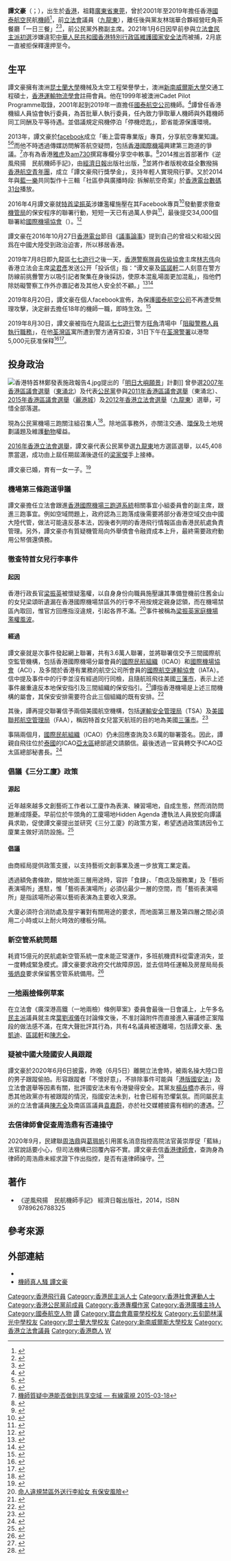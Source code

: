 {{Infobox_Officeholder
| honorific-prefix = 
| name = 譚文豪
| native_name = Jeremy Jansen Tam Man-ho
| native_name_lang = en
| honorific-suffix = 
| image = Jeremytam01.jpg
| office= [[File:Legco.svg|20px]] [[香港立法會|香港立法會]][[香港立法會議員列表|議員]]
| term_start = 2016年10月1日
| term_end = 2020年11月30日
| predecessor = [[梁家傑|梁家傑]]
| successor = 	(選區重組議席取消)
| constituency= [[九龍東選區_(1998年至2020年)|九龍東]]
| majority = [[2016年香港立法會選舉|2016年]]：45,408 (13.80%)<br/>名單首位
| nationality = {{CHN-HKG}}
| date of birth ={{birth_date_and_age|1975|6|13}}
| profession = 民航[[機師|機師]]
| place of birth = {{HKG-1959}}
| party = {{Nonp}}
| otherparty = [[公民黨_(香港)|公民黨]]（－2021年3月3日）<ref name="stheadline">{{cite news |title=【大拘捕】譚文豪、楊岳橋、郭家麒、李予信退出公民黨 梁家傑終止代表 |url=https://hd.stheadline.com/news/realtime/hk/2013153/%E5%8D%B3%E6%99%82-%E6%B8%AF%E8%81%9E-%E5%A4%A7%E6%8B%98%E6%8D%95-%E8%AD%9A%E6%96%87%E8%B1%AA-%E9%83%AD%E5%AE%B6%E9%BA%92-%E6%A5%8A%E5%B2%B3%E6%A9%8B%E5%8F%8A%E6%9D%8E%E4%BA%88%E4%BF%A1%E9%80%80%E5%87%BA%E5%85%AC%E6%B0%91%E9%BB%A8-%E6%A2%81%E5%AE%B6%E5%82%91%E7%B5%82%E6%AD%A2%E4%BB%A3%E8%A1%A8 |accessdate=2021-03-03 |work=頭條日報 |publisher=香港頭條日報出版有限公司 |date=2021-03-03}}</ref>
| nickname = 飛機師
| residence = {{HKG}}[[九龍|九龍]][[荔枝角|荔枝角]]<ref>[https://www.gld.gov.hk/egazette/pdf/20162022e/cgn2016202234.pdf 憲報號外第20卷第22期] {{Wayback|url=https://www.gld.gov.hk/egazette/pdf/20162022e/cgn2016202234.pdf |date=20181027103134 }}，香港政府</ref>
| religion=
| signature = Signature_of_Jeremy_Tam_Man_Ho.png
| educate =
*[[寶血會嘉靈學校|寶血會嘉靈學校]]
*[[五旬節林漢光中學|五旬節林漢光中學]]
*[[Townsville_Grammar_School|Townsville Grammar School]]
*[[昆士蘭大學|昆士蘭大學]]機械及太空工程榮譽學士
*[[新南威爾斯大學|新南威爾斯大學]]交通工程碩士
| past = 
*[[國泰航空|國泰航空]]前機師
}}
'''譚文豪'''（{{lang-en|Jeremy Jansen Tam Man-ho}}；{{bd|1975年|6月13日}}），出生於[[香港|香港]]，祖籍[[廣東省|廣東省]][[東莞|東莞]]，曾於2001年至2019年擔任香港[[國泰航空|國泰航空]]民航[[機師|機師]]<ref>{{Cite web |title=譚文豪周末將最後一「飛」　首務跟進民航處新空管問題 |url=http://std.stheadline.com/instant/articles/detail/243312-%E9%A6%99%E6%B8%AF-%E8%AD%9A%E6%96%87%E8%B1%AA%E5%91%A8%E6%9C%AB%E5%B0%87%E6%9C%80%E5%BE%8C%E4%B8%80%E3%80%8C%E9%A3%9B%E3%80%8D+%E9%A6%96%E5%8B%99%E8%B7%9F%E9%80%B2%E6%B0%91%E8%88%AA%E8%99%95%E6%96%B0%E7%A9%BA%E7%AE%A1%E5%95%8F%E9%A1%8C |publisher=[[星島日報|星島日報]] |accessdate=2019-07-17 |archive-date=2019-07-17 |archive-url=https://web.archive.org/web/20190717141025/http://std.stheadline.com/instant/articles/detail/243312-%E9%A6%99%E6%B8%AF-%E8%AD%9A%E6%96%87%E8%B1%AA%E5%91%A8%E6%9C%AB%E5%B0%87%E6%9C%80%E5%BE%8C%E4%B8%80%E3%80%8C%E9%A3%9B%E3%80%8D+%E9%A6%96%E5%8B%99%E8%B7%9F%E9%80%B2%E6%B0%91%E8%88%AA%E8%99%95%E6%96%B0%E7%A9%BA%E7%AE%A1%E5%95%8F%E9%A1%8C |dead-url=no }}</ref>，前[[立法會_(香港)|立法會]]議員（[[九龍東|九龍東]]），離任後與黨友林瑞華合夥經營旺角茶餐廳「一日三餐」<ref>{{Cite web |url=http://www.civicparty.hk/?q=node%2F5003 |title=公民黨 |access-date=2021-05-17 |archive-date=2016-09-07 |archive-url=https://web.archive.org/web/20160907121245/https://www.civicparty.hk/?q=node%2F5003 |dead-url=no }}</ref><ref>{{Cite web |url=http://hk.apple.nextmedia.com/news/art/20100210/13716713 |title=指種族歧視　同工不同酬 國泰300華人機師杯葛花車巡遊 — 蘋果日報 2010-02-10 |accessdate=2015-09-24 |archive-date=2015-09-25 |archive-url=https://web.archive.org/web/20150925121110/http://hk.apple.nextmedia.com/news/art/20100210/13716713 |dead-url=no }}</ref>，前公民黨外務副主席。2021年1月6日因早前參與[[2020年香港立法會選舉民主派初選|立法會民主派初選]]涉嫌違犯[[中華人民共和國香港特別行政區維護國家安全法|中華人民共和國香港特別行政區維護國家安全法]]而被捕，2月底一直被拒保釋還押至今。

==生平==
譚文豪擁有澳洲[[昆士蘭大學|昆士蘭大學]]機械及太空工程榮譽學士，澳洲[[新南威尔士大学|新南威爾斯大學]]交通工程碩士，[[香港運輸物流學會|香港運輸物流學會]]註冊會員。他在1999年被澳洲Cadet Pilot Programme取錄，2001年起到2019年一直擔任[[國泰航空公司|國泰航空公司]]機師。<ref>{{cite web |author1=譚文豪 |title=辭職公告 |url=https://www.facebook.com/jeremytammanho/photos/a.959449160784233/2451257814936686/?type=3&theater |accessdate=2019-08-20 |archive-date=2019-08-23 |archive-url=https://web.archive.org/web/20190823145556/https://www.facebook.com/jeremytammanho/photos/a.959449160784233/2451257814936686/?type=3&theater |dead-url=no }}</ref>譚曾任香港機組人員協會執行委員，為首批華人執行委員，任內致力爭取華人機師與外籍機師同工同酬及平等待遇。並倡議規定飛機停泊「停機熄匙」，節省能源保護環境。

2013年，譚文豪於[[facebook|facebook]]成立「衝上雲霄專業版」專頁，分享航空專業知識。<ref>{{Cite web |url=http://hk.apple.nextmedia.com/news/art/20130722/18343766 |title=隔牆有耳：數《衝2》錯處　譚文豪勁呃Like — 蘋果日報 2013-07-22 |accessdate=2015-04-29 |archive-date=2015-09-25 |archive-url=https://web.archive.org/web/20150925121010/http://hk.apple.nextmedia.com/news/art/20130722/18343766 |dead-url=no }}</ref><ref>{{Cite web |url=http://orientaldaily.on.cc/cnt/news/20130821/00176_109.html |title=政情：譚文豪日日煲劇唔使飛？ — 東方日報 2013-08-21 |accessdate=2016-09-21 |archive-date=2017-03-27 |archive-url=https://web.archive.org/web/20170327164729/http://orientaldaily.on.cc/cnt/news/20130821/00176_109.html |dead-url=yes }}</ref>而他不時透過傳媒訪問解答航空疑問，包括[[香港國際機場|香港國際機場]]興建第三跑道的爭議。<ref>[http://cablenews.i-cable.com/webapps/news_video/index.php?news_id=454278 機師質疑中港能否做到共享空域 — 有線電視 2015-03-18]</ref>亦有為香港[[雅虎|雅虎]]及[[am730|am730]]撰寫專欄分享空中軼事。<ref>{{Cite web |url=http://www.am730.com.hk/fresh/column/57 |title=筆譚飛行 - 譚文豪 - am730 |accessdate=2015-09-24 |archive-date=2015-09-07 |archive-url=https://web.archive.org/web/20150907010905/http://www.am730.com.hk/fresh/column/57 |dead-url=no }}</ref>2014推出首部著作《逆風飛揚　民航機師手記》，由[[香港經濟日報|經濟日報]]出版社出版，<ref>{{Cite web |url=http://www.etpress.com.hk/etpress/bookdetail.do?id=9789626788325 |title=《逆風飛揚──民航機師手記》 |accessdate=2015-09-24 |archive-date=2015-09-25 |archive-url=https://web.archive.org/web/20150925114953/http://www.etpress.com.hk/etpress/bookdetail.do?id=9789626788325 |dead-url=yes }}</ref>並將作者版稅收益全數撥捐[[香港航空青年團|香港航空青年團]]，成立「譚文豪飛行獎學金」，支持年輕人實現飛行夢。又於2014年與[[藍一樂|藍一樂]]共同製作十三輯「社區參與廣播時段: 拆解航空奇案」於[[香港電台數碼31台|香港電台數碼31台]]播放。

2016年4月譚文豪就[[特首|特首]][[梁振英|梁振英]]涉嫌濫權施壓在其Facebook專頁<ref>{{Cite web |url=https://www.facebook.com/jeremytammanho/videos/1048102221918926/ |title=聯署找真相 徹查機管局, Facebook |accessdate=2016-04-10 |archive-date=2017-03-27 |archive-url=https://web.archive.org/web/20170327201537/https://www.facebook.com/jeremytammanho/videos/1048102221918926/ |dead-url=no }}</ref>發動要求徹查[[機管局|機管局]]的保安程序的聯署行動，短短一天已有過萬人參與<ref>{{Cite web |url=http://hk.apple.nextmedia.com/news/art/20160410/19565284 |title=空勤工會擬周二靜坐要機管局交代 梁涉濫權 1.7萬人聯署促國際組織調查, 蘋果日報 2016-4-10 |accessdate=2016-04-10 |archive-date=2016-04-12 |archive-url=https://web.archive.org/web/20160412113543/http://hk.apple.nextmedia.com/news/art/20160410/19565284 |dead-url=no }}</ref>，最後提交34,000個聯署給[[国际机场协会|國際機場協會]]（{{lang|en|ACI}}）。<ref>{{Cite web |url=https://www.facebook.com/jeremytammanho/videos/1050733734989108/ |title=規矩就係規矩 香港唔應該有特權 - 譚文豪Facebook |accessdate=2016-04-13 |archive-date=2017-03-27 |archive-url=https://web.archive.org/web/20170327200717/https://www.facebook.com/jeremytammanho/videos/1050733734989108/ |dead-url=no }}</ref>

譚文豪在2016年10月27日[[香港電台|香港電台]]節目《[[議事論事|議事論事]]》提到自己的曾祖父和祖父因爲在中國大陸受到政治迫害，所以移居香港。

2019年7月8日即九龍區[[2019年7月7日香港反對逃犯條例修訂草案遊行|七七遊行]]之後一天，[[香港警察隊員佐級協會|香港警察隊員佐級協會]]主席[[林志伟|林志伟]]向香港立法会主席[[梁君彥|梁君彥]]发送公开「投诉信」指：“谭文豪及[[區諾軒|區諾軒]]二人刻意在警方防線前挑釁警方以吸引記者聚集在身後採訪，使原本混亂場面更加混亂」，指他們除妨礙警察工作外亦置記者及其他人安全於不顧。」<ref>{{cite news|title=警察隊員佐級協會去信梁君彥　指兩議員妨礙警察工作|url=https://news.rthk.hk/rthk/ch/component/k2/1467306-20190708.htm|accessdate=2019-09-01|publisher=香港電台|date=2019-07-08|archive-date=2019-09-01|archive-url=https://web.archive.org/web/20190901100039/https://news.rthk.hk/rthk/ch/component/k2/1467306-20190708.htm|dead-url=no}}</ref><ref>{{cite news|title=警員佐級協會去信梁君彥　嚴厲譴責譚文豪、區諾軒阻礙執行職務|url=https://thestandnews.com/politics/%E8%AD%A6%E5%93%A1%E4%BD%90%E7%B4%9A%E5%8D%94%E6%9C%83%E5%8E%BB%E4%BF%A1%E6%A2%81%E5%90%9B%E5%BD%A5-%E5%9A%B4%E5%8E%B2%E8%AD%B4%E8%B2%AC%E8%AD%9A%E6%96%87%E8%B1%AA-%E5%8D%80%E8%AB%BE%E8%BB%92%E9%98%BB%E7%A4%99%E5%9F%B7%E8%A1%8C%E8%81%B7%E5%8B%99/|accessdate=2019-09-01|publisher=立場新聞|date=2019-07-08|archive-date=2019-08-15|archive-url=https://web.archive.org/web/20190815164128/https://thestandnews.com/politics/%E8%AD%A6%E5%93%A1%E4%BD%90%E7%B4%9A%E5%8D%94%E6%9C%83%E5%8E%BB%E4%BF%A1%E6%A2%81%E5%90%9B%E5%BD%A5-%E5%9A%B4%E5%8E%B2%E8%AD%B4%E8%B2%AC%E8%AD%9A%E6%96%87%E8%B1%AA-%E5%8D%80%E8%AB%BE%E8%BB%92%E9%98%BB%E7%A4%99%E5%9F%B7%E8%A1%8C%E8%81%B7%E5%8B%99/|dead-url=no}}</ref>

2019年8月20日，譚文豪在個人facebook宣佈，為保護[[國泰航空公司|國泰航空公司]]不再遭受無理攻擊，決定辭去擔任18年的機師一職，即時生效。<ref>{{cite news |title=譚文豪向國泰請辭　稱為保護公司不再遭受無理攻擊 |url=https://news.rthk.hk/rthk/ch/component/k2/1475760-20190820.htm |accessdate=2019-08-20 |publisher=香港電台 |date=2019-08-20 |archive-date=2019-08-20 |archive-url=https://web.archive.org/web/20190820141331/https://news.rthk.hk/rthk/ch/component/k2/1475760-20190820.htm |dead-url=no }}</ref>

2019年8月30日，譚文豪被指在九龍區[[2019年7月7日香港反對逃犯條例修訂草案遊行|七七遊行]]警方[[旺角|旺角]]清場中「[[妨害公務|阻礙警務人員執行職務]]」，在他[[荃灣區|荃灣區]]寓所遭到警方通宵扣查，31日下午在[[荃灣警署|荃灣警署]]以港幣5,000元获准保释<ref>{{Cite news |url=https://www.hk01.com/政情/370012/ |title=譚文豪涉「阻差辦公」被捕　被送往荃灣警署|date=2019-08-30 |work=香港01}}</ref><ref>{{Cite news |url=https://news.mingpao.com/ins/%E6%B8%AF%E8%81%9E/article/20190831/s00001/1567233296649/%E3%80%90%E9%80%83%E7%8A%AF%E6%A2%9D%E4%BE%8B%E3%80%91%E5%8D%80%E8%AB%BE%E8%BB%92%E8%AD%9A%E6%96%87%E8%B1%AA%E5%87%86%E4%BF%9D%E9%87%8B-%E8%AD%9A-%E6%94%BF%E6%B2%BB%E6%AA%A2%E6%8E%A7%E8%AE%8A%E5%B8%B8%E6%85%8B |title=區諾軒譚文豪准保釋　譚：政治檢控變常態 |date=2019-08-31 |work=明報 |accessdate=2019-09-01 |archive-date=2019-09-01 |archive-url=https://web.archive.org/web/20190901091819/https://news.mingpao.com/ins/%25E6%25B8%25AF%25E8%2581%259E/article/20190831/s00001/1567233296649/%25E3%2580%2590%25E9%2580%2583%25E7%258A%25AF%25E6%25A2%259D%25E4%25BE%258B%25E3%2580%2591%25E5%258D%2580%25E8%25AB%25BE%25E8%25BB%2592%25E8%25AD%259A%25E6%2596%2587%25E8%25B1%25AA%25E5%2587%2586%25E4%25BF%259D%25E9%2587%258B-%25E8%25AD%259A-%25E6%2594%25BF%25E6%25B2%25BB%25E6%25AA%25A2%25E6%258E%25A7%25E8%25AE%258A%25E5%25B8%25B8%25E6%2585%258B |dead-url=no }}</ref>。

==投身政治==
[[File:香港特首林鄭發表施政報告4.jpg|thumb]]提出的「[[明日大嶼願景|明日大嶼願景]]」計劃]]
曾參選[[2007年香港區議會選舉|2007年香港區議會選舉]]（[[東涌北|東涌北]]）及代表[[公民黨_(香港)|公民黨]]參與[[2011年香港區議會選舉|2011年香港區議會選舉]]（東涌北）、[[2015年香港區議會選舉|2015年香港區議會選舉]]（[[麗港城_(選區)|麗港城]]）及[[2012年香港立法會選舉|2012年香港立法會選舉]]（[[九龍東|九龍東]]）選舉，可惜全部落選。

現為公民黨機場三跑關注組召集人<ref>{{Cite web |url=http://www.civicparty.hk/?q=node%2F6520 |title=公民黨「機場三跑關注組」就機場三跑事宜提出十大質疑及要求約見張炳良局長 |accessdate=2020-09-19 |archive-date=2020-08-11 |archive-url=https://web.archive.org/web/20200811122639/https://www.civicparty.hk/?q=node%2F6520 |dead-url=no }}</ref>。除地區事務外，亦關注交通、[[環保|環保]]及土地規劃議題及維護[[動物|動物]]權益。

[[2016年香港立法會選舉|2016年香港立法會選舉]]，譚文豪代表公民黨參選[[九龍東|九龍東]]地方選區選舉，以45,408票當選，成功由上屆任期屆滿後退任的[[梁家傑|梁家傑]]手上接棒。

譚文豪已婚，育有一女一子。<ref>{{Cite web |url=http://orientaldaily.on.cc/cnt/news/20140722/00176_129.html |title=政情：八網難逃：譚文豪妻誕龍鳳B 「方便又快捷」 |accessdate=2016-09-21 |archive-date=2017-03-27 |archive-url=https://web.archive.org/web/20170327180310/http://orientaldaily.on.cc/cnt/news/20140722/00176_129.html |dead-url=no }}</ref>

===機場第三條跑道爭議===
譚文豪擔任立法會跟進[[香港國際機場三跑道系統|香港國際機場三跑道系統]]相關事宜小組委員會的副主席，跟進三跑事宜。例如空域問題上，政府認為三跑落成後需要將部分香港空域交由中國大陸代管，做法可能違反基本法，因後者列明的香港飛行情報區由香港民航處負責管理。另外，譚文豪亦有質疑機管局向外舉債會令融資成本上升，最終需要政府動用公帑償還債務。

===徹查特首女兒行李事件===
==== 起因 ====
香港行政長官[[梁振英|梁振英]]被懷疑濫權，以自身身份向職員施壓讓其準備登機前住舊金山的女兒梁頌昕遺漏在香港國際機場禁區外的行李不用按規定親身認領，而在機場禁區內取回，惟官方回應指沒違規，引起各界不滿。<ref>[http://news.memehk.com/posts/15440特首撻朵 命人違規禁區外送行李給女 有保安風險]{{dead link|date=2018年4月 |bot=InternetArchiveBot |fix-attempted=yes }}</ref>事件被稱為[[梁振英家庭機場濫權風波|梁振英家庭機場濫權風波]]。

====經過====
譚文豪就是次事件發起網上聯署，共有3.6萬人聯署，並將聯署信交予三間國際航空監管機構，包括香港國際機場分屬會員的[[國際民航組織|國際民航組織]]（ICAO）和[[国际机场协会|國際機場協會]]（ACI），及多間於香港有業務的航空公司所會員的[[國際航空運輸協會|國際航空運輸協會]]（IATA）。信中提及事件中的行李並沒有經過同行同檢，且隨航班飛往美國[[三藩市|三藩市]]，表示上述事件嚴重違反本地保安指引及三間組織的保安指引。<ref>{{Cite web |url=http://hk.apple.nextmedia.com/realtime/news/20160409/54966797 |title=促國際民航組織徹查 |accessdate=2016-07-04 |archive-date=2016-07-14 |archive-url=https://web.archive.org/web/20160714230832/http://hk.apple.nextmedia.com/realtime/news/20160409/54966797 |dead-url=no }}</ref>譚指香港機場是上述三間機構的屬會，其保安安排需要符合此三個組織的既有安排。<ref>{{Cite web |url=http://news.memehk.com/posts/15499 |title=譚文豪促聯署3國際組織查機管局有否違規 |accessdate=2016-07-04 |archive-date=2016-07-19 |archive-url=https://web.archive.org/web/20160719230844/http://news.memehk.com/posts/15499 |dead-url=yes }}</ref>

其後，譚再提交聯署信予兩個美國航空機構，包括[[运输安全管理局|運輸安全管理局]]（TSA）及[[美国联邦航空管理局|美國聯邦航空管理局]]（FAA），稱因特首女兒當天航班的目的地為美國[[三藩市|三藩市]]。<ref>{{Cite web |url=http://news.mingpao.com/ins/instantnews/web_tc/article/20160415/s00001/1460727477629 |title=存档副本 |accessdate=2016-07-04 |archive-date=2016-06-19 |archive-url=https://web.archive.org/web/20160619235146/http://news.mingpao.com/ins/instantnews/web_tc/article/20160415/s00001/1460727477629 |dead-url=no }}</ref>

事隔兩個月，[[國際民航組織|國際民航組織]]（ICAO）仍未回應查詢及3.6萬的聯署簽名。因此，譚親自飛往位於[[泰國|泰國]]的ICAO[[亞太區|亞太區]]總部遞交請願信。最後透過一官員轉交予ICAO亞太區總部秘書長。<ref>{{Cite web |url=https://www.facebook.com/jeremytammanho/photos/a.959449160784233.1073741829.858421787553638/1081449931917488/?type=3&theater%E8%AD%9A%E6%96%87%E8%B1%AA |title=Jeremy Tam Facebook |accessdate=2020-09-19 |archive-date=2017-03-27 |archive-url=https://web.archive.org/web/20170327185232/https://www.facebook.com/jeremytammanho/photos/a.959449160784233.1073741829.858421787553638/1081449931917488/?type=3&theater%E8%AD%9A%E6%96%87%E8%B1%AA |dead-url=no }}</ref>

===倡議《三分工廈》政策===
==== 源起 ====
近年越來越多文創藝術工作者以工廈作為表演、練習場地，自成生態，然而消防問題漸成隱憂。早前位於牛頭角的工廈場地Hidden Agenda 遭執法人員放蛇向譚議員求助，促使譚文豪提出並研究《三分工廈》的政策方案，希望透過政策誘因令工廈業主做好消防設施。<ref>{{Cite web |url=https://drive.google.com/file/d/0B1L3myF9i6-nV2o4NWt5RGhOdlU/view |title=倡議《三分工廈》政策 |access-date=2018-07-27 |archive-date=2021-09-10 |archive-url=https://web.archive.org/web/20210910183536/https://drive.google.com/file/d/0B1L3myF9i6-nV2o4NWt5RGhOdlU/view |dead-url=no }}</ref>

==== 倡議 ====
由商經局提供政策支援，以支持藝術文創事業及進一步放寬工業定義。

透過額免書條款，開放地面三層用途時，容許「食肆」、「商店及服務業」及「藝術表演場所」進駐，惟「藝術表演場所」必須佔最少一層的空間，而「藝術表演場所」是指該場所必需以藝術表演為主要收入來源。

大廈必須符合消防處及屋宇署對有關用途的要求，而地面第三層及第四層之間必須用二小時或以上耐火時效的樓板分隔。

===新空管系統問題===
耗資15億元的民航處新空管系統一度未能正常運作，多班航機資料從雷達消失，並一度轉成緊急模式。譚文豪要求政府交代故障原因，並去信時任運輸及房屋局局長[[張炳良|張炳良]]要求保留舊空管系統備用。<ref>{{Cite web |url=https://news.mingpao.com/ins/instantnews/web_tc/article/20170411/s00001/1491820421424 |title=新空管日前「冧機」　譚文豪要求保留舊系統備用 |accessdate=2018-07-27 |archive-date=2018-07-27 |archive-url=https://web.archive.org/web/20180727145746/https://news.mingpao.com/ins/instantnews/web_tc/article/20170411/s00001/1491820421424 |dead-url=no }}</ref>

===[[一地兩檢|一地兩檢]]條例草案===
在立法會《廣深港高鐵（一地兩檢）條例草案》委員會最後一日會議上，上午多名[[香港民主派|民主派]]議員就主席[[葉劉淑儀|葉劉淑儀]]在討論條文後，不准討論附件而直接進入審議修正案階段的做法感不滿，在席大聲批評其行為，共有4名議員被逐離場，包括譚文豪、[[朱凱迪|朱凱迪]]、[[區諾軒|區諾軒]]和[[陳志全|陳志全]]。
===疑被中國大陸國安人員跟蹤===
譚文豪於2020年6月6日披露，昨晚（6月5日）離開立法會時，被兩名操大陸口音的男子跟蹤偷拍。形容跟蹤者「不懷好意」，不排除事件可能與「[[港版國安法|港版國安法]]」及立法會選舉等因素有關，批評國安法未有令港變得安全。其黨友[[楊岳橋|楊岳橋]]亦表示，得悉其他政黨亦有被跟蹤的情況，指國安法未到，社會已經有恐懼氣氛。而同屬民主派的立法會議員[[陳志全|陳志全]]及南區區議員[[袁嘉蔚|袁嘉蔚]]，亦於社交媒體披露有相約的遭遇。<ref name="AppleDaily-20200606">{{cite web |title=【港版國安法】遭內地口音男跟蹤 譚文豪斥「不懷好意」：香港人不再絕對安全 |url=https://hk.appledaily.com/local/20200606/ORYKPAJBZ6KHOWDCGC5GKJLGBI/?utm_campaign=hkad_social_hk.nextmedia&utm_medium=social&utm_source=facebook&utm_content=link_post |accessdate=2020-06-06 |archive-date=2020-06-06 |archive-url=https://web.archive.org/web/20200606152915/https://hk.appledaily.com/local/20200606/ORYKPAJBZ6KHOWDCGC5GKJLGBI/?utm_campaign=hkad_social_hk.nextmedia&utm_medium=social&utm_source=facebook&utm_content=link_post |dead-url=no }}</ref>

===去信律師會促查周浩鼎有否違操守===
2020年9月，民建聯[[周浩鼎|周浩鼎]]與[[葛珮帆|葛珮帆]]引用匿名消息指控高院法官黃崇厚促「藍絲」法官說話要小心，但司法機構已回覆內容不實。譚文豪去信[[香港律師會|香港律師會]]，查詢身為律師的周浩鼎未經求證下作出指控，是否有違律師操守。<ref>{{cite news|title=鼎你狙擊批警裁判官 譚文豪去信律師會促查有否違操守 周浩鼎：我為民發聲|url=https://hk.appledaily.com/local/20200907/FJ7QXNUADRFC5CICEFUV7Q3PKM/|accessdate=2020-09-08|work=蘋果日報|date=2020-09-07|archive-date=2021-06-21|archive-url=https://web.archive.org/web/20210621190141/https://hk.appledaily.com/local/20200907/FJ7QXNUADRFC5CICEFUV7Q3PKM/|dead-url=no}}</ref>

==著作==
*《逆風飛揚　民航機師手記》 經濟日報出版社，2014，ISBN 9789626788325

==參考來源==
{{reflist|2}}

==外部連結==
{{commons category|Jeremy Tam}}
*{{facebook|jeremytammanho}}
*[http://eastweek.my-magazine.me/index.php?aid=27969 機師真人騷 譚文豪]{{Wayback|url=http://eastweek.my-magazine.me/index.php?aid=27969 |date=20160304195114 }}

{{香港特別行政區第六屆立法會議員}}
{{DEFAULTSORT:T}}
[[Category:香港飛行員|Category:香港飛行員]]
[[Category:香港民主派人士|Category:香港民主派人士]]
[[Category:香港社會運動人士|Category:香港社會運動人士]]
[[Category:香港公民黨前成員|Category:香港公民黨前成員]]
[[Category:香港專欄作家|Category:香港專欄作家]]
[[Category:香港廣播主持人|Category:香港廣播主持人]]
[[Category:國泰航空人物|Category:國泰航空人物]]
[[Category:香港東莞人|譚]]
[[Category:寶血會嘉靈學校校友|Category:寶血會嘉靈學校校友]]
[[Category:五旬節林漢光中學校友|Category:五旬節林漢光中學校友]]
[[Category:昆士蘭大學校友|Category:昆士蘭大學校友]]
[[Category:新南威爾斯大學校友|Category:新南威爾斯大學校友]]
[[Category:香港立法會議員|Category:香港立法會議員]]
[[Category:香港商人|Category:香港商人]]
[[Category:譚姓|W]]